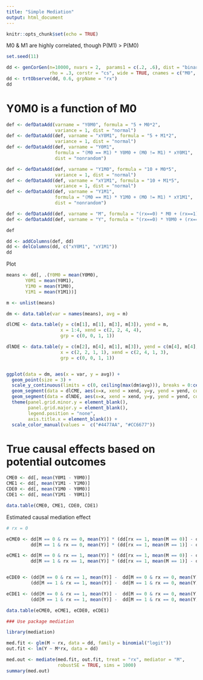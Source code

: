 ```yaml
---
title: "Simple Mediation"
output: html_document
---
```


```r
knitr::opts_chunk$set(echo = TRUE)
```

M0 & M1 are highly correlated, though P(M1) > P(M0)

```r
set.seed(11)

dd <- genCorGen(n=10000, nvars = 2,  params1 = c(.2, .6), dist = "binary", 
                rho = .3, corstr = "cs", wide = TRUE, cnames = c("M0", "M1"))
dd <- trtObserve(dd, 0.6, grpName = "rx")
dd
```

# Y0M0 is a function of M0

```r
def <- defDataAdd(varname = "Y0M0", formula = "5 + M0*2", 
                  variance = 1, dist = "normal")
def <- defDataAdd(def, varname = "xY0M1", formula = "5 + M1*2", 
                  variance = 1, dist = "normal")
def <- defDataAdd(def, varname = "Y0M1", 
                  formula = "(M0 == M1) * Y0M0 + (M0 != M1) * xY0M1", 
                  dist = "nonrandom")

def <- defDataAdd(def, varname = "Y1M0", formula = "10 + M0*5", 
                  variance = 1, dist = "normal")
def <- defDataAdd(def, varname = "xY1M1", formula = "10 + M1*5", 
                  variance = 1, dist = "normal")
def <- defDataAdd(def, varname = "Y1M1", 
                  formula = "(M0 == M1) * Y1M0 + (M0 != M1) * xY1M1", 
                  dist = "nonrandom")

def <- defDataAdd(def, varname = "M", formula = "(rx==0) * M0 + (rx==1) * M1", dist = "nonrandom")
def <- defDataAdd(def, varname = "Y", formula = "(rx==0) * Y0M0 + (rx==1) * Y1M1", dist = "nonrandom")

def
```

```r
dd <- addColumns(def, dd)
dd <- delColumns(dd, c("xY0M1", "xY1M1"))
dd
```

Plot

```r
means <- dd[, .(Y0M0 = mean(Y0M0),
       Y0M1 = mean(Y0M1),
       Y1M0 = mean(Y1M0),
       Y1M1 = mean(Y1M1))]

m <- unlist(means)

dm <- data.table(var = names(means), avg = m)

dlCME <- data.table(y = c(m[1], m[1], m[3], m[3]), yend = m,
                    x = 1:4, xend = c(2, 2, 4, 4),
                    grp = c(0, 0, 1, 1))

dlNDE <- data.table(y = c(m[2], m[4], m[1], m[3]), yend = c(m[4], m[4], m[3], m[3]),
                    x = c(2, 2, 1, 1), xend = c(2, 4, 1, 3), 
                    grp = c(0, 0, 1, 1))


ggplot(data = dm, aes(x = var, y = avg)) +
  geom_point(size = 3) +
  scale_y_continuous(limits = c(0, ceiling(max(dm$avg))), breaks = 0:ceiling(max(dm$avg))) +
  geom_segment(data = dlCME, aes(x=x, xend = xend, y=y, yend = yend, color = factor(grp)), size = .8) +
  geom_segment(data = dlNDE, aes(x=x, xend = xend, y=y, yend = yend, color = factor(grp)), lty = 2) +
  theme(panel.grid.minor.y = element_blank(),
        panel.grid.major.y = element_blank(),
        legend.position = "none",
        axis.title.x = element_blank()) +
  scale_color_manual(values =  c("#4477AA", "#CC6677"))
```

# True causal effects based on potential outcomes

```r
CME0 <- dd[, mean(Y0M1 - Y0M0)] 
CME1 <- dd[, mean(Y1M1 - Y1M0)] 
CDE0 <- dd[, mean(Y1M0 - Y0M0)] 
CDE1 <- dd[, mean(Y1M1 - Y0M1)] 

data.table(CME0, CME1, CDE0, CDE1)
```

Estimated causal mediation effect

```r
# rx = 0

eCME0 <- dd[M == 0 & rx == 0, mean(Y)] * (dd[rx == 1, mean(M == 0)] - dd[rx == 0, mean(M == 0)]) +
         dd[M == 1 & rx == 0, mean(Y)] * (dd[rx == 1, mean(M == 1)] - dd[rx == 0, mean(M == 1)])

eCME1 <- dd[M == 0 & rx == 1, mean(Y)] * (dd[rx == 1, mean(M == 0)] - dd[rx == 0, mean(M == 0)]) +
         dd[M == 1 & rx == 1, mean(Y)] * (dd[rx == 1, mean(M == 1)] - dd[rx == 0, mean(M == 1)])


eCDE0 <- (dd[M == 0 & rx == 1, mean(Y)] -  dd[M == 0 & rx == 0, mean(Y)]) * dd[rx == 0, mean(M == 0)] +
         (dd[M == 1 & rx == 1, mean(Y)] -  dd[M == 1 & rx == 0, mean(Y)]) * dd[rx == 0, mean(M == 1)]

eCDE1 <- (dd[M == 0 & rx == 1, mean(Y)] -  dd[M == 0 & rx == 0, mean(Y)]) * dd[rx == 1, mean(M == 0)] +
         (dd[M == 1 & rx == 1, mean(Y)] -  dd[M == 1 & rx == 0, mean(Y)]) * dd[rx == 1, mean(M == 1)]

data.table(eCME0, eCME1, eCDE0, eCDE1)
```

```r
### Use package mediation

library(mediation)

med.fit <- glm(M ~ rx, data = dd, family = binomial("logit"))
out.fit <- lm(Y ~ M*rx, data = dd)

med.out <- mediate(med.fit, out.fit, treat = "rx", mediator = "M",
                   robustSE = TRUE, sims = 1000)
summary(med.out)
```

